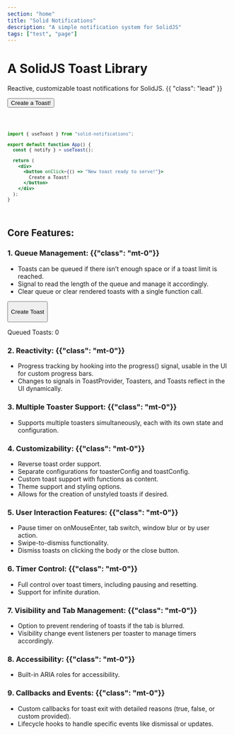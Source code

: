 ```yaml
---
section: "home"
title: "Solid Notifications"
description: "A simple notification system for SolidJS"
tags: ["test", "page"]
---
```



<Title>Home</Title>

# A SolidJS Toast Library

Reactive, customizable toast notifications for SolidJS. {{ "class": "lead" }}

<Button toastBody="New toast ready to serve!">Create a Toast!</Button>

<Code lang="jsx">

```jsx
import { useToast } from "solid-notifications";

export default function App() {
  const { notify } = useToast();

  return (
    <div>
      <button onClick={() => "New toast ready to serve!"}>
        Create a Toast!
      </button>
    </div>
  );
}
```

</Code>

<div class="px-4">

## Core Features:

### 1. Queue Management: {{"class": "mt-0"}}

- Toasts can be queued if there isn’t enough space or if a toast limit is reached.
- Signal to read the length of the queue and manage it accordingly.
- Clear queue or clear rendered toasts with a single function call.

<div class="-mt-2 pl-3 mb-6">
  <button
    class="inline-flex justify-center gap-0.5 overflow-hidden rounded-full px-3 py-0.5 text-sm font-medium text-slate-700 ring-1 ring-inset ring-slate-900/20 transition hover:bg-slate-900/2.5 hover:text-slate-900 dark:text-slate-400 dark:ring-white/10 dark:hover:bg-white/5 dark:hover:text-white"
    href="/sdks"
  >
    <p class="m-0">Create Toast</p>
  </button>
  <p class="ml-3 inline text-emerald-500">Queued Toasts: 0</p>
</div>

### 2. Reactivity: {{"class": "mt-0"}}

- Progress tracking by hooking into the progress() signal, usable in the UI for custom progress bars.
- Changes to signals in ToastProvider, Toasters, and Toasts reflect in the UI dynamically.

### 3. Multiple Toaster Support: {{"class": "mt-0"}}

- Supports multiple toasters simultaneously, each with its own state and configuration.

### 4. Customizability: {{"class": "mt-0"}}

- Reverse toast order support.
- Separate configurations for toasterConfig and toastConfig.
- Custom toast support with functions as content.
- Theme support and styling options.
- Allows for the creation of unstyled toasts if desired.

### 5. User Interaction Features: {{"class": "mt-0"}}

- Pause timer on onMouseEnter, tab switch, window blur or by user action.
- Swipe-to-dismiss functionality.
- Dismiss toasts on clicking the body or the close button.

### 6. Timer Control: {{"class": "mt-0"}}

- Full control over toast timers, including pausing and resetting.
- Support for infinite duration.

### 7. Visibility and Tab Management: {{"class": "mt-0"}}

- Option to prevent rendering of toasts if the tab is blurred.
- Visibility change event listeners per toaster to manage timers accordingly.

### 8. Accessibility: {{"class": "mt-0"}}

- Built-in ARIA roles for accessibility.

### 9. Callbacks and Events: {{"class": "mt-0"}}

- Custom callbacks for toast exit with detailed reasons (true, false, or custom provided).
- Lifecycle hooks to handle specific events like dismissal or updates.

</div>
